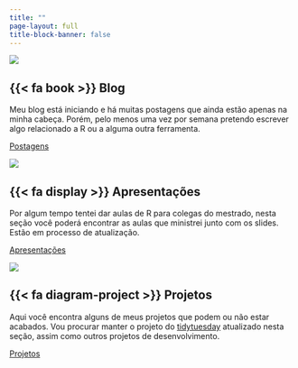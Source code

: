 ```yaml
---
title: ""
page-layout: full
title-block-banner: false
---
```


<div class='grid'>

<div class="g-col-12 g-col-lg-4">

<div class='card h-100' style='max-width: 600px;'>
<img src='https://images.unsplash.com/photo-1550592704-6c76defa9985?ixlib=rb-4.0.3&ixid=MnwxMjA3fDB8MHxwaG90by1wYWdlfHx8fGVufDB8fHx8&auto=format&fit=crop&w=3270&q=80' class='card-img-top img-fluid'>
<div class='card-body'>

<h2 class='card-title'> {{< fa book >}} Blog</h2>

<p class='card-text'>
Meu blog está iniciando e há muitas postagens que ainda estão apenas na minha cabeça.
Porém, pelo menos uma vez por semana pretendo escrever algo relacionado a R ou 
a alguma outra ferramenta.
</p>


</div>
<div class='card-footer bg-light'>
<a href='blog.qmd'>Postagens</a>
</div>
</div>
</div>


<div class="g-col-12 g-col-lg-4">

<div class='card h-100' style='max-width: 600px;'>
<img src='https://images.unsplash.com/photo-1554752191-343d87d6c28f?ixlib=rb-4.0.3&ixid=MnwxMjA3fDB8MHxwaG90by1wYWdlfHx8fGVufDB8fHx8&auto=format&fit=crop&w=3008&q=80' class='card-img-top img-fluid'>
<div class='card-body'>

<h2 class='card-title'> {{< fa display >}} Apresentações</h2>

<p>Por algum tempo tentei dar aulas de R para colegas do mestrado, nesta seção você poderá
encontrar as aulas que ministrei junto com os slides.
Estão em processo de atualização.
</p>


</div>
<div class='card-footer bg-light'>
<a href='apresentacoes.qmd'>Apresentações</a>
</div>
</div>
</div>

<div class="g-col-12 g-col-lg-4">

<div class='card h-100' style='max-width: 600px;'>
<img src='https://images.unsplash.com/photo-1515879218367-8466d910aaa4?ixlib=rb-4.0.3&ixid=MnwxMjA3fDB8MHxwaG90by1wYWdlfHx8fGVufDB8fHx8&auto=format&fit=crop&w=2338&q=80' class='card-img-top img-fluid'>
<div class='card-body'>
<h2 class='card-title'> {{< fa diagram-project >}} Projetos</h2>
<p class='card-text'>
Aqui você encontra alguns de meus projetos que podem ou não estar acabados.
Vou procurar manter o projeto do [tidytuesday](https://github.com/rfordatascience/tidytuesday)
atualizado nesta seção, assim como outros projetos de desenvolvimento.
</p>

</div>
<div class='card-footer bg-light'>
<a href='projetos.qmd'>Projetos</a>
</div>
</div>
</div>
</div>
<a href="LCLC.vcf"></a>
